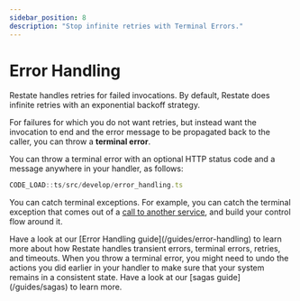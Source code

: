 ```yaml
---
sidebar_position: 8
description: "Stop infinite retries with Terminal Errors."
---
```



# Error Handling

Restate handles retries for failed invocations.
By default, Restate does infinite retries with an exponential backoff strategy.

For failures for which you do not want retries, but instead want the invocation to end and the error message
to be propagated back to the caller, you can throw a **terminal error**.

You can throw a terminal error with an optional HTTP status code and a message anywhere in your handler, as follows:

```typescript
CODE_LOAD::ts/src/develop/error_handling.ts
```

You can catch terminal exceptions. For example, you can catch the terminal exception that comes out of a [call to another service](/develop/ts/service-communication#request-response-calls), and build your control flow around it.

<Admonition type="note" title="Error handling in Restate handlers">
    Have a look at our [Error Handling guide](/guides/error-handling) to learn more about how Restate handles transient errors, terminal errors, retries, and timeouts.
</Admonition>

<Admonition type="note" title="Sagas with Restate">
    When you throw a terminal error, you might need to undo the actions you did earlier in your handler to make sure that your system remains in a consistent state.
    Have a look at our [sagas guide](/guides/sagas) to learn more.
</Admonition>
